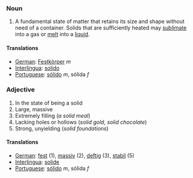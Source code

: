 ===Noun===

#A fundamental state of matter that retains its size and shape without need of a container.  Solids that are sufficiently heated may [[sublimate]] into a gas or [[melt]] into a [[liquid]].

====Translations====
*[[German]]: [[Festkörper]] ''m''
*[[Interlingua]]: [[solido]]
*[[Portuguese]]: [[sólido]] ''m'', sólida ''f''

===Adjective===

#In the state of being a solid
#Large, massive
#Extremely filling (''a solid meal'')
#Lacking holes or hollows (''solid gold'', ''solid chocolate'')
#Strong, unyielding (''solid foundations'')

====Translations====
*[[German]]: [[fest]] (1), [[massiv]] (2), [[deftig]] (3), [[stabil]] (5)
*[[Interlingua]]: [[solide]]
*[[Portuguese]]: [[sólido]] ''m'', sólida ''f''